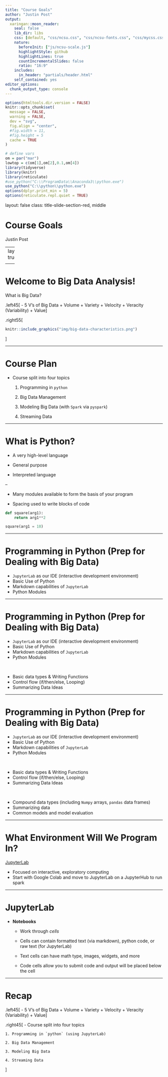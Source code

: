 ```yaml
---
title: "Course Goals"
author: "Justin Post"
output:
  xaringan::moon_reader:
    seal: false
    lib_dir: libs
    css: [default, "css/ncsu.css", "css/ncsu-fonts.css", "css/mycss.css"]
    nature:
      beforeInit: ["js/ncsu-scale.js"]
      highlightStyle: github
      highlightLines: true
      countIncrementalSlides: false
      ratio: "16:9"
    includes:
      in_header: "partials/header.html"
    self_contained: yes
editor_options: 
  chunk_output_type: console
---
```


```r
options(htmltools.dir.version = FALSE)
knitr::opts_chunk$set(
  message = FALSE,
  warning = FALSE,
  dev = "svg",
  fig.align = "center",
  #fig.width = 11,
  #fig.height = 5
  cache = TRUE
)

# define vars
om = par("mar")
lowtop = c(om[1],om[2],0.1,om[4])
library(tidyverse)
library(knitr)
library(reticulate)
#use_python("C:\\ProgramData\\Anaconda3\\python.exe")
use_python("C:\\python\\python.exe")
options(dplyr.print_min = 5)
options(reticulate.repl.quiet = TRUE)
```


layout: false
class: title-slide-section-red, middle

# Course Goals

Justin Post

---
layout: true

<div class="my-footer"><img src="img/logo.png" style="height: 60px;"/></div> 

---

# Welcome to Big Data Analysis!

What is Big Data?

.left45[
- 5 V's of Big Data
    + Volume
    + Variety
    + Velocity
    + Veracity (Variability)
    + Value
]

.right55[
```r
knitr::include_graphics("img/big-data-characteristics.png")
```
]

---

# Course Plan

- Course split into four topics

    1. Programming in `python`

    2. Big Data Management

    3. Modeling Big Data (with `Spark` via `pyspark`)

    4. Streaming Data


---

# What is Python?

- A very high-level language  

- General purpose  

- Interpreted language  

--

- Many modules available to form the basis of your program  

- Spacing used to write blocks of code  

```python
def square(arg1):
    return arg1**2

square(arg1 = 10)
```

---

# Programming in Python (Prep for Dealing with Big Data)

- `JupyterLab` as our IDE (interactive development environment)
- Basic Use of Python
- Markdown capabilities of `JupyterLab`
- Python Modules


---

# Programming in Python (Prep for Dealing with Big Data)

- `JupyterLab` as our IDE (interactive development environment)
- Basic Use of Python
- Markdown capabilities of `JupyterLab`
- Python Modules

<br>

- Basic data types & Writing Functions
- Control flow (if/then/else, Looping)
- Summarizing Data Ideas

---

# Programming in Python (Prep for Dealing with Big Data)

- `JupyterLab` as our IDE (interactive development environment)
- Basic Use of Python
- Markdown capabilities of `JupyterLab`
- Python Modules

<br>

- Basic data types & Writing Functions
- Control flow (if/then/else, Looping)
- Summarizing Data Ideas

<br>

- Compound data types (including `Numpy` arrays, `pandas` data frames)
- Summarizing data
- Common models and model evaluation


---

# What Environment Will We Program In?

[JupyterLab](https://jupyterlab.readthedocs.io/en/stable/getting_started/overview.html)

+ Focused on interactive, exploratory computing
+ Start with Google Colab and move to JupyterLab on a JupyterHub to run spark

---

# JupyterLab

- **Notebooks**  

    + Work through *cells*
    
    + Cells can contain formatted text (via markdown), python code, or raw text (for JupyterLab)
    
    + Text cells can have math type, images, widgets, and more
    
    + Code cells allow you to submit code and output will be placed below the cell
    

---

# Recap

.left45[
- 5 V's of Big Data
    + Volume
    + Variety
    + Velocity
    + Veracity (Variability)
    + Value
]

.right45[
- Course split into four topics

    1. Programming in `python` (using JupyterLab)

    2. Big Data Management

    3. Modeling Big Data

    4. Streaming Data
]
